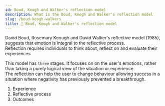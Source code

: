 ```yaml
---
id: Boud, Keogh and Walker's reflection model
description: What is the Boud, Keogh and Walker's reflection model
slug: /boud-keogh-walkers
title: 🤔 Boud, Keogh and Walker's reflection model
---
```


David Boud, Rosemary Keough and David Walker's reflective model (1985), suggests that emotion is integral to the reflective process. <br />
Reflection requires individuals to think about, reflect on and evaluate their experiences <br />

This model has `three` stages. It focuses on on the user's emotions, rather than taking a purely logical view of the situation or experience. <br />
The reflection can help the user to change behaviour allowing success in a situation where negativity has previously prevented a breakthrough. <br />


1. Experience
2. Reflective process
3. Outcomes


